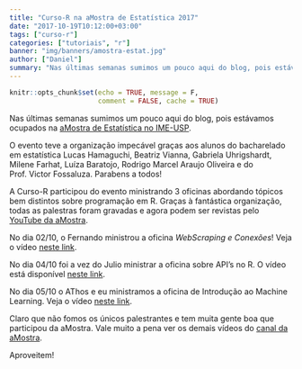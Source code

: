 ```yaml
---
title: "Curso-R na aMostra de Estatística 2017"
date: "2017-10-19T10:12:00+03:00"
tags: ["curso-r"]
categories: ["tutoriais", "r"]
banner: "img/banners/amostra-estat.jpg"
author: ["Daniel"]
summary: "Nas últimas semanas sumimos um pouco aqui do blog, pois estávamos ocupados na aMostra de Estatística no IME-USP. Veja neste post o que apresentamos."
---
```


```r
knitr::opts_chunk$set(echo = TRUE, message = F, 
                      comment = FALSE, cache = TRUE)
```

Nas últimas semanas sumimos um pouco aqui do blog, pois estávamos ocupados na 
[aMostra de Estatística no IME-USP](https://www.ime.usp.br/~amostra/). 

O evento teve a organização impecável graças aos alunos do bacharelado em estatística
Lucas Hamaguchi, Beatriz Vianna, Gabriela Uhrigshardt, Milene Farhat, Luíza Baratojo, 
Rodrigo Marcel Araujo Oliveira e do Prof. Victor Fossaluza. Parabens a todos!

A Curso-R participou do evento ministrando 3 oficinas abordando tópicos bem 
distintos sobre programação em R. Graças à fantástica organização, todas as 
palestras foram gravadas e agora podem ser revistas pelo [YouTube da aMostra](https://www.youtube.com/channel/UCargFh7dj6ZtDcCNlw30F-w/videos).

No dia 02/10, o Fernando ministrou a oficina *WebScraping e Conexões*!
Veja o vídeo [neste link](https://youtu.be/f8eFBCqIUWY).

No dia 04/10 foi a vez do Julio ministrar a oficina sobre API's no R.
O vídeo está disponível [neste link](https://youtu.be/A5Um70QBwMk).

No dia 05/10 o AThos e eu ministramos a oficina de Introdução ao Machine Learning.
Veja o vídeo [neste link](https://youtu.be/xa1-m0BB8dE).

Claro que não fomos os únicos palestrantes e tem muita gente boa que participou 
da aMostra. Vale muito a pena ver os demais vídeos do [canal da aMostra](https://www.youtube.com/channel/UCargFh7dj6ZtDcCNlw30F-w/videos).

Aproveitem!